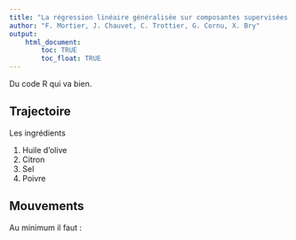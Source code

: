 ```yaml
---
title: "La régression linéaire généralisée sur composantes supervisées et ses extensions"
author: "F. Mortier, J. Chauvet, C. Trottier, G. Cornu, X. Bry"
output: 
    html_document:
        toc: TRUE
        toc_float: TRUE
---
```


Du code R qui va bien.


## Trajectoire

Les ingrédients

1. Huile d'olive
2. Citron
3. Sel
4. Poivre


## Mouvements

Au minimum il faut :

